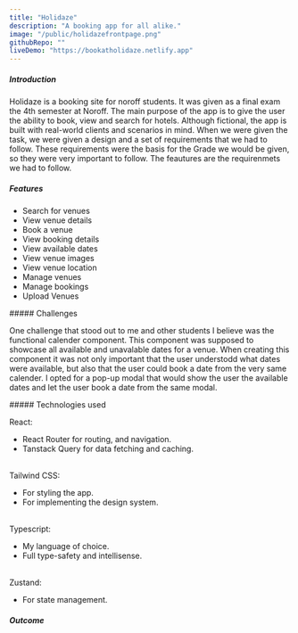 ```yaml
---
title: "Holidaze"
description: "A booking app for all alike."
image: "/public/holidazefrontpage.png"
githubRepo: ""
liveDemo: "https://bookatholidaze.netlify.app"
---
```



<Introduction
  name="holidaze"
  description="A booking app that lets Noroff students search, find and book venues."
/>

<Summary />

##### Introduction

Holidaze is a booking site for noroff students. It was given as a final exam the 4th semester at Noroff.
The main purpose of the app is to give the user the ability to book, view and search for hotels.
Although fictional, the app is built with real-world clients and scenarios in mind.
When we were given the task, we were given a design and a set of requirements that we had to follow.
These requirements were the basis for the Grade we would be given, so they were very important to follow.
The feautures are the requirenmets we had to follow.

<section class="my-6">

##### Features

- Search for venues
- View venue details
- Book a venue
- View booking details
- View available dates
- View venue images
- View venue location
- Manage venues
- Manage bookings
- Upload Venues

</section>

<section class="my-6">
##### Challenges

One challenge that stood out to me and other students I believe was the functional calender component.
This component was supposed to showcase all available and unavalable dates for a venue.
When creating this component it was not only important that the user understodd what dates were available, but also that the user could book a date from the very same calender.
I opted for a pop-up modal that would show the user the available dates and let the user book a date from the same modal.

</section>

<section class="my-6">
##### Technologies used

React:

- React Router for routing, and navigation.
- Tanstack Query for data fetching and caching.

<br />
Tailwind CSS:

- For styling the app.
- For implementing the design system.

<br />
Typescript:

- My language of choice.
- Full type-safety and intellisense.

<br />
Zustand:

- For state management.

</section>

<section class="my-6">

##### Outcome

<Images />
</section>
